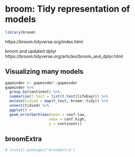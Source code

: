 

# broom: Tidy representation of models

```r
library(broom)
```

https://broom.tidyverse.org/index.html  

broom and updated dplyr  https://broom.tidyverse.org/articles/broom_and_dplyr.html  


## Visualizing many models  {#viz-many-models}

```r
gapminder <- gapminder::gapminder
gapminder %>% 
  group_by(continent) %>% 
  summarize(t_test = list(t.test(lifeExp))) %>% 
  mutate(tidied = map(t_test, broom::tidy)) %>%
  unnest(tidied) %>% 
  ggplot() + 
  geom_errorbarh(aes(xmin = conf.low,
                    xmax = conf.high,
                    y = continent))
```



## broomExtra 

```r
# install.packages("broomExtra")
```

